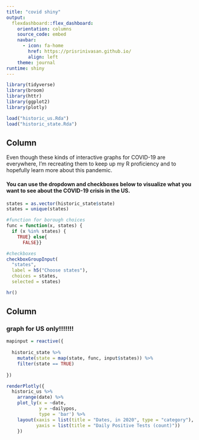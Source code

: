 ```yaml
---
title: "covid shiny"
output: 
  flexdashboard::flex_dashboard:
    orientation: columns
    source_code: embed
    navbar:
      - icon: fa-home
        href: https://prisrinivasan.github.io/
        align: left
    theme: journal
runtime: shiny
---
```


```r
library(tidyverse)
library(broom)
library(httr)
library(ggplot2)
library(plotly)
```


```r
load("historic_us.Rda")
load("historic_state.Rda")
```

Column {.sidebar}
-----------------------------------------------------------------------
Even though these kinds of interactive graphs for COVID-19 are everywhere, I'm recreating them to keep up my R proficiency and to hopefully learn more about this pandemic. 

#### You can use the dropdown and checkboxes below to visualize what you want to see about the COVID-19 crisis in the US.

```r
states = as.vector(historic_state$state)
states = unique(states)

#function for borough choices
func = function(x, states) {
  if (x %in% states) {
    TRUE} else{
      FALSE}}

#checkboxes
checkboxGroupInput(
  "states", 
  label = h5("Choose states"),
  choices = states,
  selected = states)

hr()
```


Column {.tabset .tabset-fade}
-----------------------------------------------------------------------

### graph for US only!!!!!!!
```r
mapinput = reactive({
  
  historic_state %>%
    mutate(state = map(state, func, input$states)) %>% 
    filter(state == TRUE)
  
})

renderPlotly({
  historic_us %>%
    arrange(date) %>%
    plot_ly(x = ~date,
            y = ~dailypos,
            type = 'bar') %>%
    layout(xaxis = list(title = "Dates, in 2020", type = "category"),
           yaxis = list(title = "Daily Positive Tests (count)"))
    })
```
